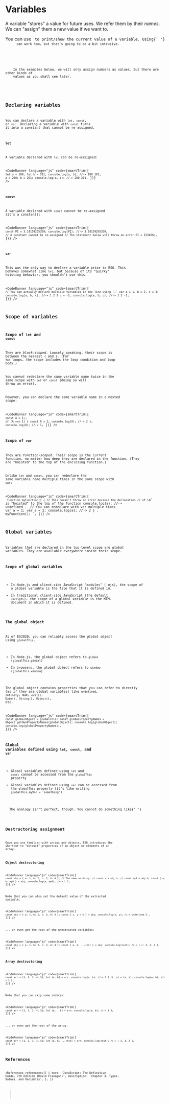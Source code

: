 
# Variables

A variable "stores" a value for future uses. We refer them by their _names_. We can "assign" them a new value if we want to.

<NoteBox type="info">
  <p>
    You can use <Code str="console.log(...)" /> to print/show the current value of a variable. Using{' '}
    <Code str="alert(...)" /> can work too, but that's going to be a bit intrusive.
  </p>
  <p>
    In the examples below, we will only assign numbers as values. But there are other kinds of
    values as you shall see later.
  </p>
</NoteBox>

## Declaring variables

You can declare a variable with `let`, `const`, or `var`. Declaring a variable with `const` turns it into a _constant_ that cannot be re-assigned.

### `let`

A variable declared with `let` can be re-assigned:

<CodeRunner
  language="js"
  code={smartTrim([
    `
      let a = 100;
      let b = 101;
      console.log(a, b); //-> 100 101
    `,
    `
      a = 200;
      b = 201;
      console.log(a, b); //-> 200 201
    `,
  ])}
/>

### `const`

A variable declared with `const` cannot be re-assigned (it's a constant):

<CodeRunner
  language="js"
  code={smartTrim([
    `
      const PI = 3.14159265359;
      console.log(PI); //-> 3.14159265359
    `,
    `
      // A constant cannot be re-assigned
      // The statement below will throw an error
      PI = 123456;
    `,
  ])}
/>

### `var`

This was the only way to declare a variable prior to ES6. This behaves somewhat like `let`, but because of its "quirky" hoisting behavior, you shouldn't use this.

<CodeRunner
  language="js"
  code={smartTrim([
    `
      // You can actually declare multiple variables in one line using ','
      var a = 1, b = 2, c = 3;
      console.log(a, b, c); //-> 1 2 3
      c = -1;
      console.log(a, b, c); //-> 1 2 -1
    `,
  ])}
/>

## Scope of variables

### Scope of `let` and `const`

They are _block-scoped_. Loosely speaking, their scope is between the nearest `{` and `}`. (For `for` loops, the scope includes the loop condition and loop body.)

You _cannot_ redeclare the same variable name twice in the same scope with `let` or `const` (doing so will throw an error).

However, you _can_ declare the same variable name in a nested scope:

<CodeRunner
  language="js"
  code={smartTrim([
    `
      const A = 1;
    `,
    `
      if (A === 1) {
        const A = 2;
        console.log(A); //-> 2
      }
    `,
    `
      console.log(A); //-> 1
    `,
  ])}
/>

### Scope of `var`

They are _function-scoped_. Their scope is the current function, no matter how deep they are declared in the function. (They are "hoisted" to the top of the enclosing function.)

Unlike `let` and `const`, you can redeclare the same variable name multiple times in the same scope with `var`:

<CodeRunner
  language="js"
  code={smartTrim([
    `
      function myFunction() {
        // This doesn't throw an error because the declaration
        // of \`a\` is "hoisted" to the top of the function 
        console.log(a); //-> undefined
    `,
    `
        // You can redeclare with var multiple times
        var a = 1;
        var a = 2;
        console.log(a); //-> 2
      }
    `,
    `
      myFunction();
    `,
  ])}
/>

## Global variables

Variables that are declared in the top-level scope are _global variables_. They are available everywhere inside their scope.

### Scope of global variables

- In Node.js and client-side JavaScript "modules" (.mjs), the scope of a global variable is the file that it is defined in.
- In traditional client-side JavaScript (the default `<script>`), the scope of a global variable is the HTML document in which it is defined.

### The global object

As of ES2020, you can reliably access the _global object_ using `globalThis`.

- In Node.js, the global object refers to `global` (`globalThis.global`)
- In browsers, the global object refers to `window` (`globalThis.window`)

The global object contains properties that you can refer to directly (as if they are global variables) like `undefined`, `Infinity`, `NaN`, `eval()`, `Date()`, `String()`, `Object()`, etc.

<CodeRunner
  language="js"
  code={smartTrim([
    `
      const globalObject = globalThis;
      const globalPropertyNames = Object.getOwnPropertyNames(globalObject);
      console.log(globalObject);
      console.log(globalPropertyNames);
    `,
  ])}
/>

### Global variables defined using `let`, `const`, and `var`

- Global variables defined using `let` and `const` cannot be accessed from the `globalThis` property
- Global variables defined using `var` can be accessed from the `globalThis` property (it's like writing `globalThis.myVar = 'something'`)<Asterisk str="*" />

<Asterisk str="*">
  The analogy isn't perfect, though. You cannot do something like{' '}
  <Code str="delete globalThis.myVar" />.
</Asterisk>

## Destructoring assignment

Once you are familiar with arrays and objects, ES6 introduces the shortcut to "extract" properties of an object or elements of an array.

### Object destructoring

<CodeRunner
  language="js"
  code={smartTrim([
    `
      const obj = { a: 1, b: 2, c: 3, d: 4 };
      // The same as doing:
      // const a = obj.a;
      // const myB = obj.b;
      const { a, b: myB } = obj;
      console.log(a, myB); //-> 1 2
    `,
  ])}
/>

Note that you can also set the default value of the extracted variable:

<CodeRunner
  language="js"
  code={smartTrim([
    `
      const obj = { a: 1, b: 2, c: 3, d: 4 };
      const { x, y = 5 } = obj;
      console.log(x, y); //-> undefined 5 
    `,
  ])}
/>

... or even get the rest of the unextracted variables:

<CodeRunner
  language="js"
  code={smartTrim([
    `
      const obj = { a: 1, b: 2, c: 3, d: 4 };
      const { a, b, ...rest } = obj;
      console.log(rest); //-> { c: 3, d: 4 }
    `,
  ])}
/>

### Array destructoring

<CodeRunner
  language="js"
  code={smartTrim([
    `
      const arr = [1, 2, 3, 4, 5];
      let [a, b] = arr;
      console.log(a, b); //-> 1 2
      [b, a] = [a, b];
      console.log(a, b); //-> 2 1
    `,
  ])}
/>

Note that you can skip some indices:

<CodeRunner
  language="js"
  code={smartTrim([
    `
      const arr = [1, 2, 3, 4, 5];
      let [a, , b] = arr;
      console.log(a, b); //-> 1 3
    `,
  ])}
/>

... or even get the rest of the array:

<CodeRunner
  language="js"
  code={smartTrim([
    `
      const arr = [1, 2, 3, 4, 5];
      let [a, b, ...rest] = arr;
      console.log(rest); //-> [ 3, 4, 5 ]
    `,
  ])}
/>

## References

<References
  references={[
    {
      text: 'JavaScript: The Definitive Guide, 7th Edition (David Flanagan)',
      description: 'Chapter 3. Types, Values, and Variables',
    },
  ]}
></References>
